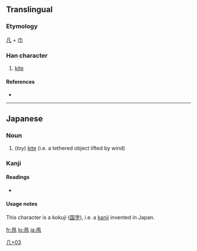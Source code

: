 ==Translingual==
===Etymology===
[[凡]] + [[巾]]
===Han character===
{{Han char|rn=16|rad=几|as=03|sn=5|four=|canj=竹弓中月 (HNLB)}}

# [[kite]]

====References====
* {{Han ref|kx=0134.081|dkj=01749|dj=0299.190|hdz=10276.111|uh=51E7|ud=20967}}

----

==Japanese==

===Noun===
{{ja-noun|k|hira=たこ|rom=tako}}

# (''toy'') [[kite]] (i.e. a tethered object lifted by wind)

===Kanji===
{{ja-kanji|grade=n|rs=几03}}

====Readings====
* {{ja-readings|on=''(none)''|kun=[[たこ]] (tako), [[いかのぼり]] (ikanobori)}}

====Usage notes====
This character is a kokuji ([[国字]]), i.e. a [[kanji]] invented in Japan.

[[Category:Japanese-only CJKV Characters|几+03]]

[[fr:凧]]
[[lo:凧]]
[[ja:凧]]